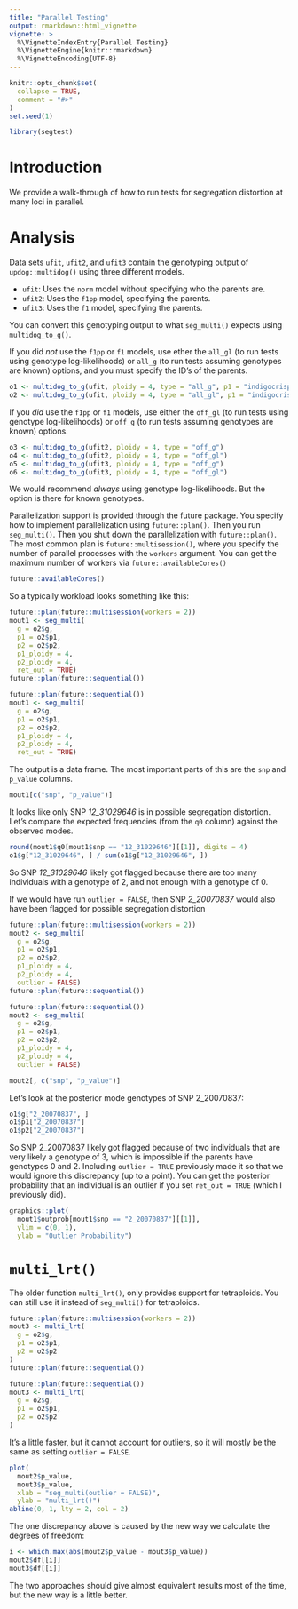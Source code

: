 ```yaml
---
title: "Parallel Testing"
output: rmarkdown::html_vignette
vignette: >
  %\VignetteIndexEntry{Parallel Testing}
  %\VignetteEngine{knitr::rmarkdown}
  %\VignetteEncoding{UTF-8}
---
```


```r
knitr::opts_chunk$set(
  collapse = TRUE,
  comment = "#>"
)
set.seed(1)
```

```r
library(segtest)
```

# Introduction

We provide a walk-through of how to run tests for segregation distortion at many loci in parallel.

# Analysis

Data sets `ufit`, `ufit2`, and `ufit3` contain the genotyping output of `updog::multidog()` using three different models.

- `ufit`: Uses the `norm` model without specifying who the parents are.
- `ufit2`: Uses the `f1pp` model, specifying the parents.
- `ufit3`: Uses the `f1` model, specifying the parents.

You can convert this genotyping output to what `seg_multi()` expects using `multidog_to_g()`.

If you did *not* use the `f1pp` or `f1` models, use ether the `all_gl` (to run tests using genotype log-likelihoods) or `all_g` (to run tests assuming genotypes are known) options, and you must specify the ID's of the parents.

```r
o1 <- multidog_to_g(ufit, ploidy = 4, type = "all_g", p1 = "indigocrisp", p2 = "sweetcrisp")
o2 <- multidog_to_g(ufit, ploidy = 4, type = "all_gl", p1 = "indigocrisp", p2 = "sweetcrisp")
```

If you *did* use the `f1pp` or `f1` models, use either the `off_gl` (to run tests using genotype log-likelihoods) or `off_g` (to run tests assuming genotypes are known) options.

```r
o3 <- multidog_to_g(ufit2, ploidy = 4, type = "off_g")
o4 <- multidog_to_g(ufit2, ploidy = 4, type = "off_gl")
o5 <- multidog_to_g(ufit3, ploidy = 4, type = "off_g")
o6 <- multidog_to_g(ufit3, ploidy = 4, type = "off_gl")
```

We would recommend *always* using genotype log-likelihoods. But the option is there for known genotypes.

Parallelization support is provided through the future package. You specify how to implement parallelization using `future::plan()`. Then you run `seg_multi()`. Then you shut down the parallelization with `future::plan()`. The most common plan is `future::multisession()`, where you specify the number of parallel processes with the `workers` argument. You can get the maximum number of workers via `future::availableCores()`

```r
future::availableCores()
```

So a typically workload looks something like this:
```r
future::plan(future::multisession(workers = 2))
mout1 <- seg_multi(
  g = o2$g, 
  p1 = o2$p1,
  p2 = o2$p2, 
  p1_ploidy = 4, 
  p2_ploidy = 4,
  ret_out = TRUE)
future::plan(future::sequential())
```

```r
future::plan(future::sequential())
mout1 <- seg_multi(
  g = o2$g, 
  p1 = o2$p1,
  p2 = o2$p2, 
  p1_ploidy = 4, 
  p2_ploidy = 4,
  ret_out = TRUE)
```

The output is a data frame. The most important parts of this are the `snp` and `p_value` columns.
```r
mout1[c("snp", "p_value")]
```


It looks like only SNP *12_31029646* is in possible segregation distortion. Let's compare the expected frequencies (from the `q0` column) against the observed modes.
```r
round(mout1$q0[mout1$snp == "12_31029646"][[1]], digits = 4)
o1$g["12_31029646", ] / sum(o1$g["12_31029646", ])
```
So SNP *12_31029646* likely got flagged because there are too many individuals with a genotype of 2, and not enough with a genotype of 0.

If we would have run `outlier = FALSE`, then SNP *2_20070837* would also have been flagged for possible segregation distortion
```r
future::plan(future::multisession(workers = 2))
mout2 <- seg_multi(
  g = o2$g,
  p1 = o2$p1, 
  p2 = o2$p2, 
  p1_ploidy = 4, 
  p2_ploidy = 4,
  outlier = FALSE)
future::plan(future::sequential())
```
```r
future::plan(future::sequential())
mout2 <- seg_multi(
  g = o2$g,
  p1 = o2$p1, 
  p2 = o2$p2, 
  p1_ploidy = 4, 
  p2_ploidy = 4,
  outlier = FALSE)
```
```r
mout2[, c("snp", "p_value")]
```

Let's look at the posterior mode genotypes of SNP 2_20070837:
```r
o1$g["2_20070837", ]
o1$p1["2_20070837"]
o1$p2["2_20070837"]
```
So SNP 2_20070837 likely got flagged because of two individuals that are very likely a genotype of 3, which is impossible if the parents have genotypes 0 and 2. Including `outlier = TRUE` previously made it so that we would ignore this discrepancy (up to a point). You can get the posterior probability that an individual is an outlier if you set `ret_out = TRUE` (which I previously did).

```r
graphics::plot(
  mout1$outprob[mout1$snp == "2_20070837"][[1]], 
  ylim = c(0, 1),
  ylab = "Outlier Probability")
```

# `multi_lrt()`

The older function `multi_lrt()`, only provides support for tetraploids. You can still use it instead of `seg_multi()` for tetraploids. 
```r
future::plan(future::multisession(workers = 2))
mout3 <- multi_lrt(
  g = o2$g,
  p1 = o2$p1, 
  p2 = o2$p2
)
future::plan(future::sequential())
```
```r
future::plan(future::sequential())
mout3 <- multi_lrt(
  g = o2$g,
  p1 = o2$p1, 
  p2 = o2$p2
)
```
It's a little faster, but it cannot account for outliers, so it will mostly be the same as setting `outlier = FALSE`. 
```r
plot(
  mout2$p_value,
  mout3$p_value,
  xlab = "seg_multi(outlier = FALSE)", 
  ylab = "multi_lrt()")
abline(0, 1, lty = 2, col = 2)
```
The one discrepancy above is caused by the new way we calculate the degrees of freedom:
```r
i <- which.max(abs(mout2$p_value - mout3$p_value))
mout2$df[[i]]
mout3$df[[i]]
```
The two approaches should give almost equivalent results most of the time, but the new way is a little better.
